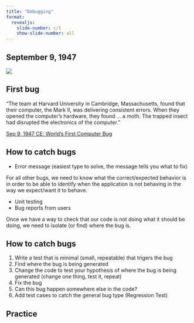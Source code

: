 ```yaml
---
title: "Debugging"
format:
  revealjs:
    slide-number: c/t
    show-slide-number: all
---
```


## September 9, 1947

![](images/computer-bug.jpg)

## First bug 

"The team at Harvard University in Cambridge, Massachusetts, found that their computer, the Mark II, was delivering consistent errors. When they opened the computer’s hardware, they found ... a moth. The trapped insect had disrupted the electronics of the computer."

[Sep 9, 1947 CE: World’s First Computer Bug](https://education.nationalgeographic.org/resource/worlds-first-computer-bug/)

##  How to catch bugs

* Error message (easiest type to solve, the message tells you what to fix)

For all other bugs, we need to know what the correct/expected behavior is in order to be able to identify when the application is not behaving in the way we expect/want it to behave.

* Unit testing
* Bug reports from users

Once we have a way to check that our code is not doing what it should be doing, we need to isolate (or find) where the bug is.

##   How to catch bugs

1. Write a test that is minimal (small, repeatable) that trigers the bug
1. Find where the bug is being generated
1. Change the code to test your hypothesis of where the bug is being generated (change one thing, test it, repeat)
1. Fix the bug
1. Can this bug happen somewhere else in the code?
1. Add test cases to catch the general bug type (Regression Test)

## Practice
